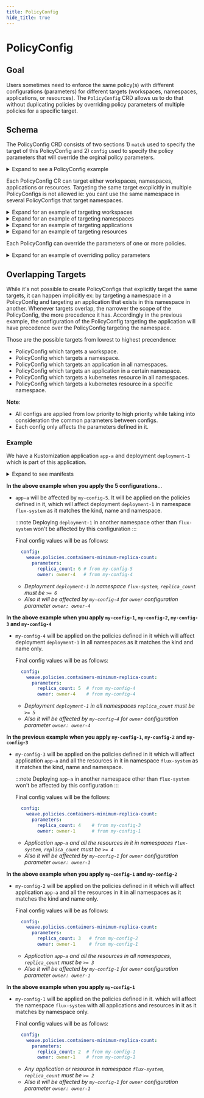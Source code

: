 ```yaml
---
title: PolicyConfig
hide_title: true
---
```



# PolicyConfig <TierLabel tiers="Enterprise" />

## Goal

Users sometimes need to enforce the same policy(s) with different configurations (parameters) for different targets (workspaces, namespaces, applications, or resources).
The `PolicyConfig` CRD allows us to do that without duplicating policies by overriding policy parameters of multiple policies for a specific target.

## Schema

The PolicyConfig CRD consists of two sections 1) `match` used to specify the target of this PolicyConfig and 2) `config` used to specify the policy parameters that will override the orginal policy parameters.

<details><summary>Expand to see a PolicyConfig example</summary>
  ```yaml
  apiVersion: pac.weave.works/v2beta2
  kind: PolicyConfig      # policy config resource kind
  metadata:
    name: my-config       # policy config name
  spec:
    match:                # matches (targets of the policy config)
      workspaces:         # add one or more name workspaces
      - team-a
      - team-b
    config:               # config for policies [one or more]
      weave.policies.containers-minimum-replica-count:
        parameters:
          replica_count: 3
  ```
</details>

Each PolicyConfig CR can target either workspaces, namespaces, applications or resources. Targeting the same target excplicitly in multiple PolicyConfigs is not allowed ie: you cant use the same namespace in several PolicyConfigs that target namespaces.

<details><summary>Expand for an example of targeting workspaces</summary>
  ```yaml
    match:
      workspaces:
      - team-a
      - team-b
  ```
</details>

<details><summary>Expand for an example of targeting namespaces</summary>
  ```yaml
    match:
      namespaces:
      - dev
      - prod
  ```
</details>

<details><summary>Expand for an example of targeting applications</summary>
  ```yaml
    match:
      apps:            # add one or more apps [HelmRelease, Kustomization]
      - kind: HelmRelease
        name: my-app            # app name
        namespace: flux-system  # app namespace [if empty will match in any namespace]
  ```
</details>

<details><summary>Expand for an example of targeting resources</summary>
  ```yaml
    match:
      resources:       # add one or more resources [Deployment, ReplicaSet, ..]
      - kind: Deployment
        name: my-deployment     # resource name
        namespace: default      # resource namespace [if empty will match in any namespace]
  ```
</details>

Each PolicyConfig can override the parameters of one or more policies.

<details><summary>Expand for an example of overriding policy parameters</summary>
  ```yaml
    config:               # config for policies [one or more]
      weave.policies.containers-minimum-replica-count: # the id of the policy
        parameters:
          replica_count: 3
          owner: owner-4
      weave.policies.containers-running-in-privileged-mode:
        parameters:
          privilege: true
  ```
</details>


## Overlapping Targets

While it's not possible to create PolicyConfigs that explicitly target the same targets, it can happen implicitly ex: by targeting a namespace in a PolicyConfig and targeting an application that exists in this namespace in another.
Whenever targets overlap, the narrower the scope of the PolicyConfig, the more precedence it has. Accordingly in the previous example, the configuration of the PolicyConfig targeting the application will have precedence over the PolicyConfig targeting the namespace.

Those are the possible targets from lowest to highest precendence:
- PolicyConfig which targets a workspace.
- PolicyConfig which targets a namespace.
- PolicyConfig which targets an application in all namespaces.
- PolicyConfig which targets an application in a certain namespace.
- PolicyConfig which targets a kubernetes resource in all namespaces.
- PolicyConfig which targets a kubernetes resource in a specific namespace.

**Note**:
- All configs are applied from low priority to high priority while taking into consideration the common parameters between configs.
- Each config only affects the parameters defined in it.

### Example

We have a Kustomization application `app-a` and deployment `deployment-1` which is part of this application.

<details><summary>Expand to see manifests</summary>

```yaml
apiVersion: pac.weave.works/v2beta2
kind: PolicyConfig
metadata:
  name: my-config-1
spec:
  match:
    namespaces:
    - flux-system
  config:
    weave.policies.containers-minimum-replica-count:
      parameters:
        replica_count: 2
        owner: owner-1
---
apiVersion: pac.weave.works/v2beta2
kind: PolicyConfig
metadata:
  name: my-config-2
spec:
  match:
    apps:
    - kind: Kustomization
      name: app-a
  config:
    weave.policies.containers-minimum-replica-count:
      parameters:
        replica_count: 3
---
apiVersion: pac.weave.works/v2beta2
kind: PolicyConfig
metadata:
  name: my-config-3
spec:
  match:
    apps:
    - kind: Kustomization
      name: app-a
      namespace: flux-system
  config:
    weave.policies.containers-minimum-replica-count:
      parameters:
        replica_count: 4
---
apiVersion: pac.weave.works/v2beta2
kind: PolicyConfig
metadata:
  name: my-config-4
spec:
  match:
    resources:
    - kind: Deployment
      name: deployment-1
  config:
    weave.policies.containers-minimum-replica-count:
      parameters:
        replica_count: 5
        owner: owner-4
---

apiVersion: pac.weave.works/v2beta2
kind: PolicyConfig
metadata:
  name: my-config-5
spec:
  match:
    resources:
    - kind: Deployment
      name: deployment-1
      namespace: flux-system
  config:
    weave.policies.containers-minimum-replica-count:
      parameters:
        replica_count: 6
```

</details>

**In the above example when you apply the 5 configurations**...

- `app-a` will be affected by `my-config-5`. It will be applied on the policies defined in it, which will affect deployment `deployment-1` in namespace `flux-system` as it matches the kind, name and namespace.

	:::note
	Deploying `deployment-1` in another namespace other than `flux-system` won't be affected by this configuration
	:::

  Final config values will be as follows:

    ```yaml
      config:
        weave.policies.containers-minimum-replica-count:
          parameters:
            replica_count: 6 # from my-config-5
            owner: owner-4   # from my-config-4
    ```
  - _Deployment `deployment-1` in namespace `flux-system`, `replica_count` must
		be `>= 6`_
  - _Also it will be affected by `my-config-4` for `owner` configuration
		parameter `owner: owner-4`_


**In the above example when you apply `my-config-1`, `my-config-2`, `my-config-3` and `my-config-4`**

- `my-config-4` will be applied on the policies defined in it which will affect deployment `deployment-1` in all namespaces as it matches the kind and name only.

  Final config values will be as follows:

    ```yaml
      config:
        weave.policies.containers-minimum-replica-count:
          parameters:
            replica_count: 5  # from my-config-4
            owner: owner-4    # from my-config-4
    ```

  - _Deployment `deployment-1` in all namespaces `replica_count` must be `>= 5`_
  - _Also it will be affected by `my-config-4` for `owner` configuration
		parameter `owner: owner-4`_

**In the previous example when you apply `my-config-1`, `my-config-2` and `my-config-3`**

- `my-config-3` will be applied on the policies defined in it which will affect application `app-a` and all the resources in it in namespace `flux-system` as it matches the kind, name and namespace.

	:::note
	Deploying `app-a` in another namespace other than `flux-system` won't be affected by this configuration
	:::

  Final config values will be the follows:

    ```yaml
      config:
        weave.policies.containers-minimum-replica-count:
          parameters:
            replica_count: 4    # from my-config-3
            owner: owner-1      # from my-config-1
    ```

  - _Application `app-a` and all the resources in it in namespaces
		`flux-system`, `replica_count` must be `>= 4`_
  - _Also it will be affected by `my-config-1` for `owner` configuration
		parameter `owner: owner-1`_

**In the above example when you apply `my-config-1` and `my-config-2`**

- `my-config-2` will be applied on the policies defined in it which will affect application `app-a` and all the resources in it in all namespaces as it matches the kind and name only.

  Final config values will be as follows:

    ```yaml
      config:
        weave.policies.containers-minimum-replica-count:
          parameters:
            replica_count: 3   # from my-config-2
            owner: owner-1     # from my-config-1
    ```

  - _Application `app-a` and all the resources in all namespaces,
		`replica_count` must be `>= 3`_
  - _Also it will be affected by `my-config-1` for `owner` configuration
		parameter `owner: owner-1`_

**In the above example when you apply `my-config-1`**

- `my-config-1` will be applied on the policies defined in it. which will affect the namespace `flux-system` with all applications and resources in it as it matches by namespace only.

  Final config values will be as follows:

    ```yaml
      config:
        weave.policies.containers-minimum-replica-count:
          parameters:
            replica_count: 2  # from my-config-1
            owner: owner-1    # from my-config-1
    ```

  - _Any application or resource in namespace `flux-system`, `replica_count` must
		be `>= 2`_
  - _Also it will be affected by `my-config-1` for `owner` configuration
		parameter `owner: owner-1`_
